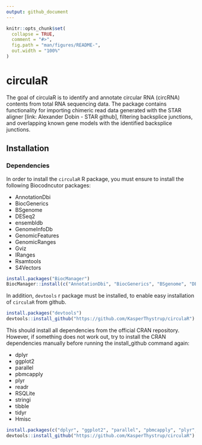 ```yaml
---
output: github_document
---
```


<!-- README.md is generated from README.Rmd. Please edit that file -->

```r
knitr::opts_chunk$set(
  collapse = TRUE,
  comment = "#>",
  fig.path = "man/figures/README-",
  out.width = "100%"
)
```

# circulaR

<!-- badges: start -->
<!-- badges: end -->

The goal of circulaR is to identify and annotate circular RNA (circRNA) contents from total RNA sequencing data. The package contains functionality for importing chimeric read data generated with the STAR aligner [link: Alexander Dobin - STAR github], filtering backsplice junctions, and overlapping known gene models with the identified backsplice junctions.

## Installation

### Dependencies
In order to install the `circulaR` R package, you must ensure to install the following Biocodncutor packages:

 * AnnotationDbi
 * BiocGenerics
 * BSgenome
 * DESeq2
 * ensembldb
 * GenomeInfoDb
 * GenomicFeatures
 * GenomicRanges
 * Gviz
 * IRanges
 * Rsamtools
 * S4Vectors
 
```r
install.packages("BiocManager")
BiocManager::install(c("AnnotationDbi", "BiocGenerics", "BSgenome", "DESeq2", "ensembldb", "GenomeInfoDb", "GenomicFeatures", "GenomicRanges", "Gviz", "IRanges", "Rsamtools", "S4Vectors"))
```

In addition, `devtools` r package must be installed, to enable easy installation of `circulaR` from github.
```r
install.packages("devtools")
devtools::install_github("https://github.com/KasperThystrup/circulaR")
```

This should install all dependencies from the official CRAN repository. However, if something does not work out, try to install the CRAN dependencies manually before running the install_github command again:

 * dplyr
 * ggplot2
 * parallel
 * pbmcapply
 * plyr
 * readr
 * RSQLite
 * stringi
 * tibble
 * tidyr
 * Hmisc

```r
install.packages(c("dplyr", "ggplot2", "parallel", "pbmcapply", "plyr", "readr", "RSQLite", "stringi", "tibble", "tidyr", "Hmisc"))
devtools::install_github("https://github.com/KasperThystrup/circulaR")
```
